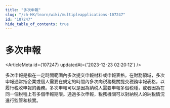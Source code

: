 ```yaml
---
title: "多次申報"
slug: "/zh-HK/learn/wiki/multipleapplications-107247"
id: "107247"
hide_table_of_contents: true
---
```



<Breadcrumbs current="多次申報" />

# 多次申報

<ArticleMeta id={107247} updatedAt={'2023-12-23 02:20:12'} />
<div className='border-solid border-b border-t-0 my-4 border-[var(--ifm-color-gray-300)]' />

多次申報是指在一定時間範圍內多次提交申報材料或申報表格。在財務領域，多次申報通常指企業或個人需要在規定的時間內多次向税務機關提交税務申報表格，以履行税收申報的義務。多次申報可以是因為納税人需要申報多個税種，或者因為在同一個税種上有多個申報期限。通過多次申報，税務機關可以對納税人的納税情況進行監管和核實。
